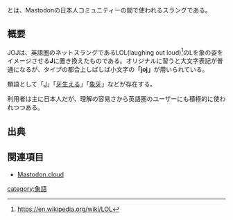 {{ruby|JOJ|ジェイ オー ジェイ}}とは、Mastodonの日本人コミュニティーの間で使われるスラングである。

{{Infobox word
| Name          = <ruby>JOJ<rt>ジェイ オー ジェイ</rt></ruby>
| Hinshi        = 動詞
| Hatsu         = [[Mastodon.cloud]]
}}

== 概要 ==

JOJは、英語圏のネットスラングであるLOL(laughing out loud)<ref>https://en.wikipedia.org/wiki/LOL</ref>のLを象の姿をイメージさせる'''J'''に置き換えたものである。オリジナルに習うと大文字表記が普通になるが、タイプの都合上しばしば小文字の'''「joj」'''が用いられている。

類語として「[[J]]」「[[牙生える]]」「[[象牙]]」などが存在する。

利用者は主に日本人だが、理解の容易さから英語圏のユーザーにも積極的に使われつつある。

== 出典 ==
<references/>

== 関連項目 ==
* [[Mastodon.cloud]]

{{DEFAULTSORT:joj}}
[[category:象語]]